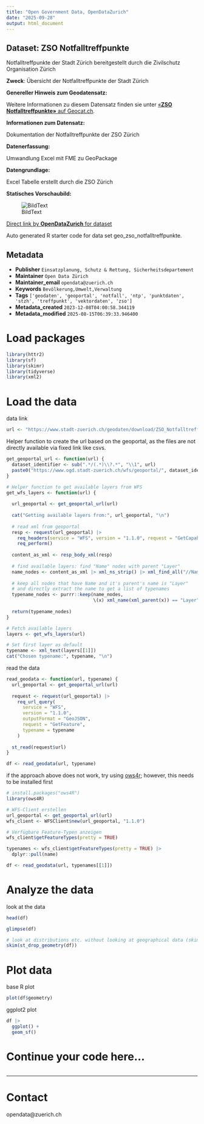 ```yaml
---
title: "Open Government Data, OpenDataZurich"
date: "2025-09-28"
output: html_document
---
```


## Dataset: ZSO Notfalltreffpunkte

Notfalltreffpunkte der Stadt Zürich bereitgestellt durch die Zivilschutz Organisation Zürich

**Zweck**: Übersicht der Notfalltreffpunkte der Stadt Zürich

**Genereller Hinweis zum Geodatensatz:**


Weitere Informationen zu diesem Datensatz finden sie unter [«**ZSO Notfalltreffpunkte»** auf Geocat.ch](https://www.geocat.ch/geonetwork/srv/ger/catalog.search#/metadata/557cd4c8-9bb6-4f2d-aa28-c34ca769bbe0).				
			   

**Informationen zum Datensatz:**

Dokumentation der Notfalltreffpunkte der ZSO Zürich

**Datenerfassung:**

Umwandlung Excel mit FME zu GeoPackage 

**Datengrundlage:**

Excel Tabelle erstellt durch die ZSO Zürich


**Statisches Vorschaubild:**

![BildText](https://www.gis.stadt-zuerich.ch/zueriplan_docs/geocat/557cd4c8-9bb6-4f2d-aa28-c34ca769bbe0.png)



[Direct link by **OpenDataZurich** for dataset](https://data.stadt-zuerich.ch/dataset/geo_zso_notfalltreffpunkte)

Auto generated R starter code for data set geo_zso_notfalltreffpunkte.

## Metadata

- **Publisher** `Einsatzplanung, Schutz & Rettung, Sicherheitsdepartement`
- **Maintainer** `Open Data Zürich`
- **Maintainer_email** `opendata@zuerich.ch`
- **Keywords** `Bevölk­erung,Umwelt,Ver­walt­ung`
- **Tags** `['geodaten', 'geoportal', 'notfall', 'ntp', 'punktdaten', 'stzh', 'treffpunkt', 'vektordaten', 'zso']`
- **Metadata_created** `2023-12-08T04:00:58.344119`
- **Metadata_modified** `2025-08-15T06:39:33.946400`


# Load packages

```r
library(httr2)
library(sf)
library(skimr)
library(tidyverse)
library(xml2)
```

# Load the data

data link
```r
url <- "https://www.stadt-zuerich.ch/geodaten/download/ZSO_Notfalltreffpunkte?format=geojson_link"
```


Helper function to create the url based on the geoportal, as the files are not directly available via fixed link like csvs.
```r
get_geoportal_url <- function(url) {
  dataset_identifier <- sub(".*/(.*)\\?.*", "\\1", url)
  paste0("https://www.ogd.stadt-zuerich.ch/wfs/geoportal/", dataset_identifier)
}
```

```r
# Helper function to get available layers from WFS
get_wfs_layers <- function(url) {
  
  url_geoportal <- get_geoportal_url(url)
  
  cat("Getting available layers from:", url_geoportal, "\n")
  
  # read xml from geoportal
  resp <- request(url_geoportal) |> 
    req_headers(service = "WFS", version = "1.1.0", request = "GetCapabilities") |> 
    req_perform()
  
  content_as_xml <- resp_body_xml(resp)
  
  # find available layers: find "Name" nodes with parent "Layer"
  name_nodes <- content_as_xml |> xml_ns_strip() |> xml_find_all("//Name")
  
  # keep all nodes that have Name and it's parent's name is "Layer"
  # and directly extract the name to get a list of typenames
  typename_nodes <- purrr::keep(name_nodes,
                                \(x) xml_name(xml_parent(x)) == "Layer")
  
  return(typename_nodes)
}

# Fetch available layers
layers <- get_wfs_layers(url)

# Set first layer as default
typename <- xml_text(layers[[1]])
cat("Chosen typename:", typename, "\n")
```

read the data
```r
read_geodata <- function(url, typename) {
  url_geoportal <- get_geoportal_url(url)
  
  request <- request(url_geoportal) |>
    req_url_query(
      service = "WFS",
      version = "1.1.0",
      outputFormat = "GeoJSON",
      request = "GetFeature",
      typename = typename
    )
  
  st_read(request$url)
}

df <- read_geodata(url, typename)
```

if the approach above does not work, try using [ows4r](https://eblondel.github.io/ows4R/); however, this needs to be installed first
```r
# install.packages("ows4R")
library(ows4R)

# WFS-Client erstellen
url_geoportal <- get_geoportal_url(url)
wfs_client <- WFSClient$new(url_geoportal, "1.1.0")

# Verfügbare Feature-Typen anzeigen
wfs_client$getFeatureTypes(pretty = TRUE)

typenames <- wfs_client$getFeatureTypes(pretty = TRUE) |> 
  dplyr::pull(name)

df <- read_geodata(url, typenames[[1]])
```

# Analyze the data

look at the data
```r
head(df)
```

```r
glimpse(df)
```

```r
# look at distributions etc. without looking at geographical data (skim cannot deal with geometries)
skim(st_drop_geometry(df))
```

# Plot data

base R plot
```r
plot(df$geometry)
```

ggplot2 plot
```r
df |>
  ggplot() +
  geom_sf()
```

# Continue your code here...

```r

```

------------------------------------------------------------------------

# Contact

opendata@zuerich.ch

